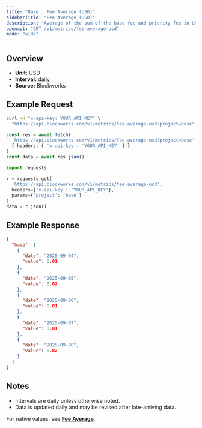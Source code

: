 ```yaml
---
title: "Base : Fee Average (USD)"
sidebarTitle: "Fee Average (USD)"
description: "Average of the sum of the base fee and priority fee in USD that day"
openapi: "GET /v1/metrics/fee-average-usd"
mode: "wide"
---
```


## Overview

- **Unit:** USD
- **Interval:** daily
- **Source:** Blockworks

## Example Request

<CodeGroup>

```bash cURL
curl -H "x-api-key: YOUR_API_KEY" \
  "https://api.blockworks.com/v1/metrics/fee-average-usd?project=base"
```

```typescript TypeScript
const res = await fetch(
  'https://api.blockworks.com/v1/metrics/fee-average-usd?project=base',
  { headers: { 'x-api-key': 'YOUR_API_KEY' } }
)
const data = await res.json()
```

```python Python
import requests

r = requests.get(
  'https://api.blockworks.com/v1/metrics/fee-average-usd',
  headers={'x-api-key': 'YOUR_API_KEY'},
  params={'project': 'base'}
)
data = r.json()
```

</CodeGroup>

## Example Response

```json
{
  "base": [
    {
      "date": "2025-09-04",
      "value": 0.01
    },
    {
      "date": "2025-09-05",
      "value": 0.02
    },
    {
      "date": "2025-09-06",
      "value": 0.01
    },
    {
      "date": "2025-09-07",
      "value": 0.01
    },
    {
      "date": "2025-09-08",
      "value": 0.02
    }
  ]
}
```

## Notes
- Intervals are daily unless otherwise noted.
- Data is updated daily and may be revised after late-arriving data.


<Note>For native values, see **[Fee Average](./fee-average)**.</Note>